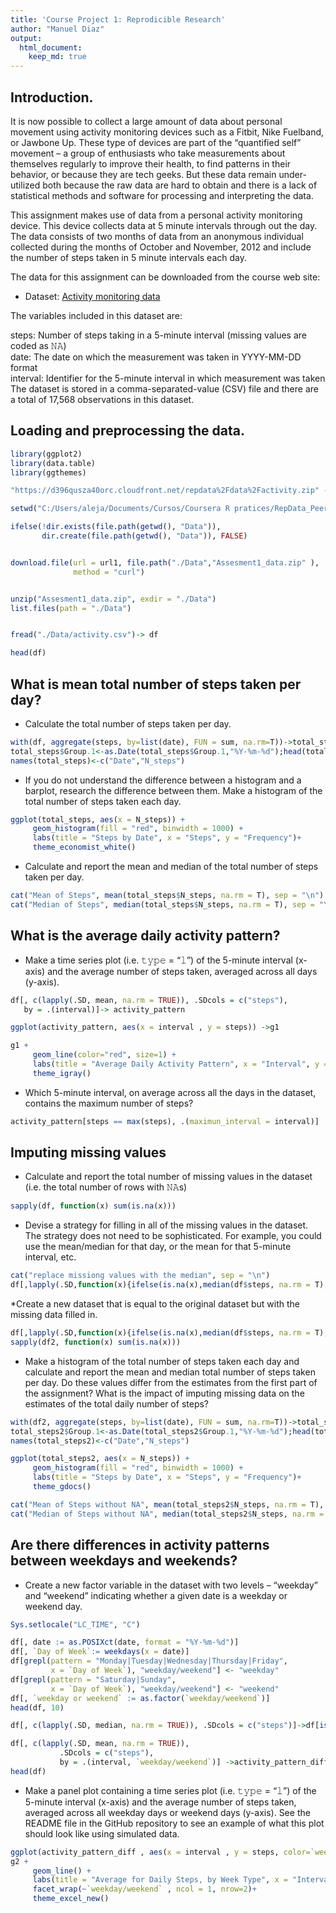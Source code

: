 ```yaml
---
title: 'Course Project 1: Reprodicible Research'
author: "Manuel Diaz"
output: 
  html_document:
    keep_md: true
---
```


## Introduction.

It is now possible to collect a large amount of data about personal movement using activity monitoring devices such as a Fitbit, Nike Fuelband, or Jawbone Up. These type of devices are part of the “quantified self” movement – a group of enthusiasts who take measurements about themselves regularly to improve their health, to find patterns in their behavior, or because they are tech geeks. But these data remain under-utilized both because the raw data are hard to obtain and there is a lack of statistical methods and software for processing and interpreting the data.

This assignment makes use of data from a personal activity monitoring device. This device collects data at 5 minute intervals through out the day. The data consists of two months of data from an anonymous individual collected during the months of October and November, 2012 and include the number of steps taken in 5 minute intervals each day.

The data for this assignment can be downloaded from the course web site:

* Dataset: [Activity monitoring data](https://d396qusza40orc.cloudfront.net/repdata%2Fdata%2Factivity.zip) 

The variables included in this dataset are:

steps: Number of steps taking in a 5-minute interval (missing values are coded as 𝙽𝙰) </br>
date: The date on which the measurement was taken in YYYY-MM-DD format </br>
interval: Identifier for the 5-minute interval in which measurement was taken </br>
The dataset is stored in a comma-separated-value (CSV) file and there are a total of 17,568 observations in this dataset. 


## Loading and preprocessing the data.

```r
library(ggplot2)
library(data.table)
library(ggthemes)
```


```r
"https://d396qusza40orc.cloudfront.net/repdata%2Fdata%2Factivity.zip" -> url1

setwd("C:/Users/aleja/Documents/Cursos/Coursera R pratices/RepData_PeerAssessment1")

ifelse(!dir.exists(file.path(getwd(), "Data")), 
       dir.create(file.path(getwd(), "Data")), FALSE)


download.file(url = url1, file.path("./Data","Assesment1_data.zip" ),
              method = "curl")


unzip("Assesment1_data.zip", exdir = "./Data")
list.files(path = "./Data")


fread("./Data/activity.csv")-> df
```

```r
head(df)
```

## What is mean total number of steps taken per day?

* Calculate the total number of steps taken per day.
```r
with(df, aggregate(steps, by=list(date), FUN = sum, na.rm=T))->total_steps
total_steps$Group.1<-as.Date(total_steps$Group.1,"%Y-%m-%d");head(total_steps)
names(total_steps)<-c("Date","N_steps")
```

* If you do not understand the difference between a histogram and a barplot, research the difference between them. Make a histogram of the total number of steps taken each day.

```r
ggplot(total_steps, aes(x = N_steps)) +
     geom_histogram(fill = "red", binwidth = 1000) +
     labs(title = "Steps by Date", x = "Steps", y = "Frequency")+
     theme_economist_white()
```

* Calculate and report the mean and median of the total number of steps taken per day.

```r
cat("Mean of Steps", mean(total_steps$N_steps, na.rm = T), sep = "\n")
cat("Median of Steps", median(total_steps$N_steps, na.rm = T), sep = "\n")
```


## What is the average daily activity pattern?

* Make a time series plot (i.e. 𝚝𝚢𝚙𝚎 = "𝚕") of the 5-minute interval (x-axis) and the average number of steps taken, averaged across all days (y-axis).

```r
df[, c(lapply(.SD, mean, na.rm = TRUE)), .SDcols = c("steps"), 
   by = .(interval)]-> activity_pattern

ggplot(activity_pattern, aes(x = interval , y = steps)) ->g1

g1 + 
     geom_line(color="red", size=1) + 
     labs(title = "Average Daily Activity Pattern", x = "Interval", y = "Average Steps per day")+
     theme_igray()
```

* Which 5-minute interval, on average across all the days in the dataset, contains the maximum number of steps?

```r
activity_pattern[steps == max(steps), .(maximun_interval = interval)]
```



## Imputing missing values

* Calculate and report the total number of missing values in the dataset (i.e. the total number of rows with 𝙽𝙰s)

```r
sapply(df, function(x) sum(is.na(x)))
```


* Devise a strategy for filling in all of the missing values in the dataset. The strategy does not need to be sophisticated. For example, you could use the mean/median for that day, or the mean for that 5-minute interval, etc.

```r
cat("replace missiong values with the median", sep = "\n")
df[,lapply(.SD,function(x){ifelse(is.na(x),median(df$steps, na.rm = T),x)})]
```

*Create a new dataset that is equal to the original dataset but with the missing data filled in.

```r
df[,lapply(.SD,function(x){ifelse(is.na(x),median(df$steps, na.rm = T),x)})]->df2
sapply(df2, function(x) sum(is.na(x)))
```


* Make a histogram of the total number of steps taken each day and calculate and report the mean and median total number of steps taken per day. Do these values differ from the estimates from the first part of the assignment? What is the impact of imputing missing data on the estimates of the total daily number of steps?

```r
with(df2, aggregate(steps, by=list(date), FUN = sum, na.rm=T))->total_steps2
total_steps2$Group.1<-as.Date(total_steps2$Group.1,"%Y-%m-%d");head(total_steps2)
names(total_steps2)<-c("Date","N_steps")

ggplot(total_steps2, aes(x = N_steps)) +
     geom_histogram(fill = "red", binwidth = 1000) +
     labs(title = "Steps by Date", x = "Steps", y = "Frequency")+
     theme_gdocs()

cat("Mean of Steps without NA", mean(total_steps2$N_steps, na.rm = T), sep = "\n")
cat("Median of Steps without NA", median(total_steps2$N_steps, na.rm = T), sep = "\n")
```

## Are there differences in activity patterns between weekdays and weekends?

* Create a new factor variable in the dataset with two levels – “weekday” and “weekend” indicating whether a given date is a weekday or weekend day.

```r

Sys.setlocale("LC_TIME", "C")

df[, date := as.POSIXct(date, format = "%Y-%m-%d")]
df[, `Day of Week`:= weekdays(x = date)]
df[grepl(pattern = "Monday|Tuesday|Wednesday|Thursday|Friday", 
         x = `Day of Week`), "weekday/weekend"] <- "weekday"
df[grepl(pattern = "Saturday|Sunday", 
         x = `Day of Week`), "weekday/weekend"] <- "weekend"
df[, `weekday or weekend` := as.factor(`weekday/weekend`)]
head(df, 10)

df[, c(lapply(.SD, median, na.rm = TRUE)), .SDcols = c("steps")]->df[is.na(steps), "steps"]

df[, c(lapply(.SD, mean, na.rm = TRUE)), 
           .SDcols = c("steps"), 
           by = .(interval, `weekday/weekend`)] ->activity_pattern_diff 
head(df)
```

* Make a panel plot containing a time series plot (i.e. 𝚝𝚢𝚙𝚎 = "𝚕") of the 5-minute interval (x-axis) and the average number of steps taken, averaged across all weekday days or weekend days (y-axis). See the README file in the GitHub repository to see an example of what this plot should look like using simulated data.

```r
ggplot(activity_pattern_diff , aes(x = interval , y = steps, color=`weekday/weekend`))->g2
g2 + 
     geom_line() + 
     labs(title = "Average for Daily Steps, by Week Type", x = "Intervals", y = "Number of Steps") + 
     facet_wrap(~`weekday/weekend` , ncol = 1, nrow=2)+
     theme_excel_new()
```

